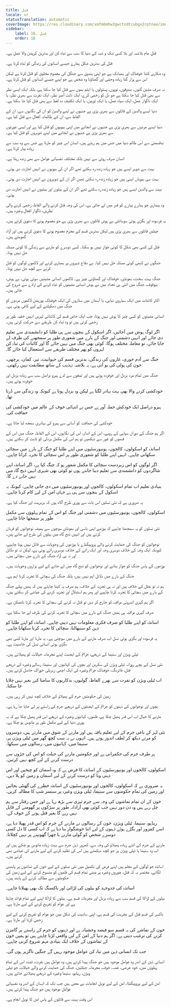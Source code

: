 ```yaml
---
title: قتل
locale: ur
statusTranslation: automatic
coverImage: https://res.cloudinary.com/xmfm6mhw3gwctndtcubgx2rptnae/image/upload/v1740337243/small_cover_educacion_fundamental_a051170f1c.webp
sidebar:
    label: 16. قتل
    order: 16
---
```

قتلِ عام بلاشبہ اور بلا کسی شک و شبہ کے دنیا کا سب سے تباہ کن اور بدترین کرپشن والا عمل ہے۔

قتل کی بدترین شکل ہمارے جیسے انسانوں کی زندگی کو تباہ کرنا ہے۔

وہ شکاری کتنا خوفناک اور بھیانک ہے جو اپنی بندوق سے جنگل کی معصوم مخلوق کو قتل کرتا ہے لیکن اس سے ہزار گنا زیادہ وحشی اور گھناؤنا وہ شخص ہے جو اپنے جیسے انسانوں کو قتل کرتا ہے۔

نہ صرف مشین گنوں، بندوقوں، توپوں، پستولوں یا ایٹم بموں سے قتل کیا جا سکتا ہے، بلکہ ایک ایسی نظر سے بھی قتل کیا جا سکتا ہے جو دل کو زخمی کرے، ایک ذلت آمیز نظر، ایک نفرت سے بھری نظر، یا ایک ناگوار عمل، ایک سیاہ عمل، یا ایک توہین، یا ایک تکلیف دہ لفظ سے بھی قتل کیا جا سکتا ہے۔

دنیا ایسے والدین کے قاتلوں سے بھری پڑی ہے جنہوں نے اپنے والدین کو ان کی نگاہوں سے، ان کے الفاظ سے، ان کے ظالمانہ افعال سے قتل کیا ہے۔

دنیا ایسے مردوں سے بھری پڑی ہے جنہوں نے انجانے میں اپنی بیویوں کو قتل کیا ہے اور ایسی عورتوں سے بھری پڑی ہے جنہوں نے انجانے میں اپنے شوہروں کو قتل کیا ہے۔

بدقسمتی سے اس ظالم دنیا میں جس میں ہم رہتے ہیں، انسان اس چیز کو مارتا ہے جس سے وہ سب سے زیادہ پیار کرتا ہے۔

انسان صرف روٹی سے نہیں بلکہ مختلف نفسیاتی عوامل سے بھی زندہ رہتا ہے۔

بہت سے شوہر ایسے ہیں جو زیادہ زندہ رہ سکتے تھے اگر ان کی بیویوں نے انہیں اجازت دی ہوتی۔

بہت سی بیویاں ایسی ہیں جو زیادہ زندہ رہ سکتی تھیں اگر ان کے شوہروں نے انہیں اجازت دی ہوتی۔

بہت سے والدین ایسے ہیں جو زیادہ زندہ رہ سکتے تھے اگر ان کے بیٹوں اور بیٹیوں نے انہیں اجازت دی ہوتی۔

وہ بیماری جو ہمارے پیارے کو قبر میں لے جاتی ہے، اس کی وجہ قتل کرنے والے الفاظ، زخمی کرنے والی نظریں، ناگوار افعال وغیرہ ہیں۔

یہ فرسودہ اور بگڑی ہوئی سوسائٹی بے ہوش قاتلوں سے بھری پڑی ہے جو معصوم ہونے کا دعویٰ کرتے ہیں۔

جیلیں قاتلوں سے بھری پڑی ہیں لیکن بدترین قسم کے مجرم معصوم ہونے کا دعویٰ کرتے ہیں اور آزاد گھومتے ہیں۔

قتل کی کسی بھی شکل کا کوئی جواز نہیں ہو سکتا۔ کسی دوسرے کو مارنے سے زندگی کا کوئی مسئلہ حل نہیں ہوتا۔

جنگوں نے کبھی کوئی مسئلہ حل نہیں کیا۔ بے دفاع شہروں پر بمباری کرنے اور لاکھوں لوگوں کو قتل کرنے سے کچھ حل نہیں ہوتا۔

جنگ بہت سخت، بھونڈی، خوفناک اور گھناؤنی چیز ہے۔ لاکھوں انسانی مشینیں سوئی ہوئی، بے ہوش، بیوقوف، جنگ میں اتنی ہی تعداد میں بے ہوش انسانی مشینوں کو تباہ کرنے کے ارادے سے شروع کی جاتی ہیں۔

اکثر کائنات میں ایک سیاروی تباہی، یا آسمان میں ستاروں کی ایک خوفناک پوزیشن لاکھوں مردوں کو جنگ میں دھکیلنے کے لیے کافی ہوتی ہے۔

انسانی مشینوں کو کسی چیز کا ہوش نہیں ہوتا، جب ایک خاص قسم کی کائناتی لہریں انہیں خفیہ طور پر زخمی کرتی ہیں تو وہ تباہ کن طریقے سے حرکت کرتی ہیں۔

اگر لوگ ہوش میں آجائیں، اگر اسکول کے بنچوں سے ہی طلبا کو دانشمندی سے تعلیم دی جائے اور انہیں دشمنی اور جنگ کے بارے میں شعوری طور پر سمجھنے کی طرف لے جایا جائے، تو معاملہ مختلف ہوگا، کوئی بھی جنگ میں نہیں جائے گا اور کائنات کی تباہ کن لہروں کو پھر مختلف طریقے سے استعمال کیا جائے گا۔

جنگ سے آدم خوری، غاروں کی زندگی، بدترین قسم کی حیوانیت، تیر، کمان، برچھی، خون کی ہولی کی بو آتی ہے، یہ بلاشبہ تہذیب کے ساتھ مطابقت نہیں رکھتی۔

جنگ میں تمام مرد بزدل اور خوفزدہ ہوتے ہیں اور تمغوں سے لدے ہیرو دراصل سب سے زیادہ بزدل اور خوفزدہ ہوتے ہیں۔

خودکشی کرنے والا بھی بہت بہادر لگتا ہے لیکن وہ بزدل ہوتا ہے کیونکہ وہ زندگی سے ڈرتا تھا۔

ہیرو دراصل ایک خودکش حملہ آور ہے جس نے انتہائی خوف کے عالم میں خودکشی کی حماقت کی۔

خودکشی کی حماقت کو آسانی سے ہیرو کی بہادری سمجھ لیا جاتا ہے۔

اگر ہم جنگ کے دوران سپاہی کے رویے، اس کے انداز، اس کی نگاہوں، اس کے الفاظ، جنگ میں اس کے قدموں کو غور سے دیکھیں تو ہم اس کی مکمل بزدلی کو ثابت کر سکتے ہیں۔

اساتذہ کو اسکولوں، کالجوں، یونیورسٹیوں میں اپنے طلبا کو جنگ کے بارے میں سچائی سکھانی چاہیے۔ انہیں اپنے طلبا کو شعوری طور پر اس سچائی کا تجربہ کرانا چاہیے۔

اگر لوگوں کو اس زبردست سچائی کا مکمل شعور ہو کہ جنگ کیا ہے، اگر اساتذہ اپنے شاگردوں کو دانشمندی سے تعلیم دینا جانتے ہوں تو کوئی بھی شہری انہیں ذبح گاہ میں نہیں جانے دے گا۔

بنیادی تعلیم اب تمام اسکولوں، کالجوں اور یونیورسٹیوں میں دی جانی چاہیے، کیونکہ یہ اسکول کے بنچوں سے ہی ہے جہاں امن کے لیے کام کرنا چاہیے۔

یہ ضروری ہے کہ نئی نسلیں اس بات سے پوری طرح آگاہ ہوں کہ بربریت اور جنگ کیا ہے۔

اسکولوں، کالجوں، یونیورسٹیوں میں دشمنی اور جنگ کو اس کے تمام پہلوؤں سے مکمل طور پر سمجھا جانا چاہیے۔

نئی نسلوں کو یہ سمجھنا چاہیے کہ بوڑھے اپنی باسی اور بھونڈی سوچوں سے ہمیشہ نوجوانوں کو قربان کرتے ہیں اور انہیں ذبح گاہ میں بیلوں کی طرح لے جاتے ہیں۔

نوجوانوں کو جنگ کی حمایت کرنے والے پروپیگنڈے یا بوڑھوں کی وجوہات سے قائل نہیں ہونا چاہیے، کیونکہ ایک وجہ کے خلاف دوسری وجہ اور ایک رائے کے خلاف دوسری رائے ہوتی ہے، لیکن نہ تو دلائل اور نہ ہی آراء جنگ کے بارے میں سچائی ہیں۔

بوڑھوں کے پاس جنگ کو جواز بنانے اور نوجوانوں کو ذبح گاہ میں لے جانے کے لیے ہزاروں وجوہات ہیں۔

جنگ کے بارے میں دلائل اہم نہیں ہیں، بلکہ جنگ کی سچائی کا تجربہ کرنا اہم ہے۔

ہم نہ تو عقل کے خلاف ہیں اور نہ ہی تجزیہ کے خلاف، ہم صرف یہ کہنا چاہتے ہیں کہ ہمیں پہلے جنگ کے بارے میں سچائی کا تجربہ کرنا چاہیے اور پھر ہم استدلال اور تجزیہ کرنے کی عیاشی کر سکتے ہیں۔

اگر ہم گہری اندرونی مراقبہ کو خارج کر دیں تو قتل نہ کرنے کی سچائی کا تجربہ کرنا ناممکن ہے۔

صرف گہری مراقبہ ہی ہمیں جنگ کے بارے میں سچائی کا تجربہ کرنے کی طرف لے جا سکتا ہے۔

اساتذہ کو اپنے طلبا کو صرف فکری معلومات نہیں دینی چاہیے۔ اساتذہ کو اپنے طلبا کو ذہن کو سنبھالنا، سچائی کا تجربہ کرنا سکھانا چاہیے۔

یہ فرسودہ اور بگڑی ہوئی نسل اب صرف مارنے کے بارے میں سوچتی ہے۔ یہ مارنا اور مارنا کسی بھی بگڑی ہوئی انسانی نسل کی خاصیت ہے۔

ٹیلی ویژن اور سنیما کے ذریعے، جرائم کے ایجنٹ اپنے مجرمانہ خیالات کو پھیلاتے ہیں۔

نئی نسل کے بچے روزانہ ٹیلی ویژن کی سکرین اور بچوں کی کہانیوں اور سنیما، رسالے وغیرہ کے ذریعے قتل، فائرنگ، خوفناک جرائم وغیرہ کی ایک اچھی زہریلی خوراک حاصل کرتے ہیں۔

اب ٹیلی ویژن کو نفرت سے بھرے الفاظ، گولیوں، بدکاریوں کا سامنا کیے بغیر نہیں چلایا جا سکتا۔

زمین کی حکومتیں جرم کے پھیلاؤ کے خلاف کچھ نہیں کر رہی ہیں۔

بچوں اور نوجوانوں کے ذہنوں کو جرائم کے ایجنٹوں کے ذریعے جرم کے راستے پر لے جایا جا رہا ہے۔

مارنے کا خیال اب اس قدر پھیل چکا ہے، فلموں، کہانیوں وغیرہ کے ذریعے اس قدر پھیل چکا ہے کہ یہ پوری دنیا کے لیے مکمل طور پر مانوس ہو چکا ہے۔

نئی لہر کے باغی جرم کے لیے تعلیم یافتہ ہیں اور مارنے کے شوق میں مارتے ہیں، دوسروں کو مرتے دیکھ کر لطف اندوز ہوتے ہیں۔ انہوں نے یہ سب کچھ گھر میں ٹیلی ویژن پر، سنیما میں، کہانیوں میں، رسالوں میں سیکھا۔

ہر طرف جرم کی حکمرانی ہے اور حکومتیں مارنے کی جبلت کو اس کی جڑوں سے درست کرنے کے لیے کچھ نہیں کرتیں۔

اسکولوں، کالجوں اور یونیورسٹیوں کے اساتذہ کا فرض ہے کہ وہ آسمان کو چیخیں اور اس ذہنی وبا کو درست کرنے کے لیے آسمان و زمین کو ہلا دیں۔

یہ ضروری ہے کہ اسکولوں، کالجوں اور یونیورسٹیوں کے اساتذہ خطرے کی گھنٹی بجائیں اور زمین کی تمام حکومتوں سے سنیما، ٹیلی ویژن وغیرہ پر سنسر شپ کا مطالبہ کریں۔

خون کے ان تمام تماشوں کی وجہ سے جرم تیزی سے بڑھ رہا ہے اور جس رفتار سے ہم چل رہے ہیں وہ دن دور نہیں جب کوئی بھی آزادانہ طور پر سڑکوں پر گھومنے کے قابل نہیں رہے گا بغیر قتل ہونے کے خوف کے۔

ریڈیو، سنیما، ٹیلی ویژن، خون کے رسالوں نے مارنے کے جرم کو اس قدر پھیلا دیا ہے، اسے کمزور اور بگڑے ہوئے ذہنوں کے لیے اتنا خوشگوار بنا دیا ہے کہ اب کسی کا دل کسی دوسرے شخص کو گولی مارنے یا چھرا گھونپنے پر نہیں کچلاتا۔

مارنے کے جرم کے اتنے زیادہ پھیلاؤ کی وجہ سے، کمزور ذہن جرم سے بہت زیادہ مانوس ہو چکے ہیں اور اب وہ سنیما یا ٹیلی ویژن پر جو کچھ دیکھتے ہیں اس کی تقلید کرنے کے لیے مارنے کی عیاشی بھی کرتے ہیں۔

اساتذہ جو لوگوں کے معلم ہیں اپنے فرض کی تکمیل میں نئی نسلوں کے لیے خون کے تماشوں پر پابندی لگانے، مختصر یہ کہ قتل، چوروں وغیرہ پر مبنی تمام قسم کی فلموں کو منسوخ کرنے کے لیے زمین کی حکومتوں سے مطالبہ کرنے کے پابند ہیں۔

اساتذہ کی جدوجہد کو بیلوں کی لڑائی اور باکسنگ تک بھی پھیلانا چاہیے۔

بیلوں کے لڑاکا کی قسم سب سے زیادہ بزدل اور مجرمانہ قسم ہے۔ بیلوں کا لڑاکا اپنے لیے تمام فوائد چاہتا ہے اور عوام کو تفریح کرنے کے لیے مارتا ہے۔

باکسر کی قسم قتل کے عفریت کی قسم ہے، اپنی سادیت کی شکل میں جو عوام کو تفریح کرنے کے لیے زخمی کرتا اور مارتا ہے۔

خون کے تماشے کی یہ قسم سو فیصد وحشیانہ ہے اور ذہنوں کو جرم کے راستے پر گامزن کرنے کی ترغیب دیتی ہے۔ اگر ہم دنیا کے امن کے لیے واقعی لڑنا چاہتے ہیں تو ہمیں خون کے تماشوں کے خلاف ایک بنیادی مہم شروع کرنی چاہیے۔

جب تک انسانی ذہن میں تباہ کن عوامل موجود رہیں گے جنگیں ناگزیر ہوں گی۔

انسانی ذہن کے اندر وہ عوامل موجود ہیں جو جنگ پیدا کرتے ہیں، وہ عوامل ہیں نفرت، تشدد اس کے تمام پہلوؤں میں، خود غرضی، غصہ، خوف، مجرمانہ جبلتیں، جنگ کی حمایت کرنے والے خیالات جو ٹیلی ویژن، ریڈیو، سنیما وغیرہ کے ذریعے پھیلائے جاتے ہیں۔

امن کے لیے پروپیگنڈا، امن کے لیے نوبل انعامات بے معنی ہیں جب تک کہ انسان کے اندر وہ نفسیاتی عوامل موجود ہیں جو جنگ پیدا کرتے ہیں۔

اس وقت بہت سے قاتلوں کے پاس امن کا نوبل انعام ہے۔

